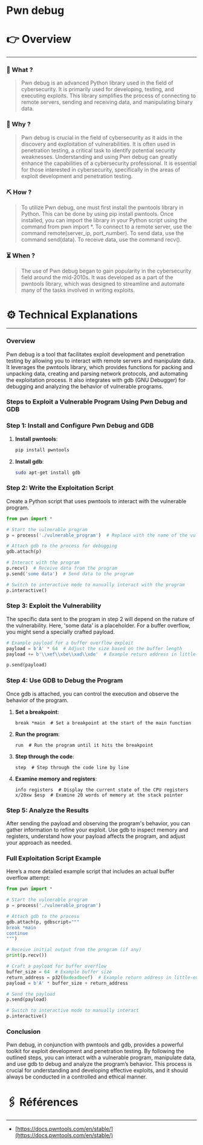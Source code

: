 # Pwn debug


# 👉 Overview

---

### 👀 What ?

> Pwn debug is an advanced Python library used in the field of cybersecurity. It is primarily used for developing, testing, and executing exploits. This library simplifies the process of connecting to remote servers, sending and receiving data, and manipulating binary data.
> 

### 🧐 Why ?

> Pwn debug is crucial in the field of cybersecurity as it aids in the discovery and exploitation of vulnerabilities. It is often used in penetration testing, a critical task to identify potential security weaknesses. Understanding and using Pwn debug can greatly enhance the capabilities of a cybersecurity professional. It is essential for those interested in cybersecurity, specifically in the areas of exploit development and penetration testing.
> 

### ⛏️ How ?

> To utilize Pwn debug, one must first install the pwntools library in Python. This can be done by using pip install pwntools. Once installed, you can import the library in your Python script using the command from pwn import *. To connect to a remote server, use the command remote(server_ip, port_number). To send data, use the command send(data). To receive data, use the command recv().
> 

### ⏳ When ?

> The use of Pwn debug began to gain popularity in the cybersecurity field around the mid-2010s. It was developed as a part of the pwntools library, which was designed to streamline and automate many of the tasks involved in writing exploits.
> 

# ⚙️ Technical Explanations

---

### Overview

Pwn debug is a tool that facilitates exploit development and penetration testing by allowing you to interact with remote servers and manipulate data. It leverages the pwntools library, which provides functions for packing and unpacking data, creating and parsing network protocols, and automating the exploitation process. It also integrates with gdb (GNU Debugger) for debugging and analyzing the behavior of vulnerable programs.

### Steps to Exploit a Vulnerable Program Using Pwn Debug and GDB

### Step 1: Install and Configure Pwn Debug and GDB

1. **Install pwntools**:
    
    ```bash
    pip install pwntools
    
    ```
    
2. **Install gdb**:
    
    ```bash
    sudo apt-get install gdb
    
    ```
    

### Step 2: Write the Exploitation Script

Create a Python script that uses pwntools to interact with the vulnerable program.

```python
from pwn import *

# Start the vulnerable program
p = process('./vulnerable_program')  # Replace with the name of the vulnerable program

# Attach gdb to the process for debugging
gdb.attach(p)

# Interact with the program
p.recv()  # Receive data from the program
p.send('some data')  # Send data to the program

# Switch to interactive mode to manually interact with the program
p.interactive()

```

### Step 3: Exploit the Vulnerability

The specific data sent to the program in step 2 will depend on the nature of the vulnerability. Here, 'some data' is a placeholder. For a buffer overflow, you might send a specially crafted payload.

```python
# Example payload for a buffer overflow exploit
payload = b'A' * 64  # Adjust the size based on the buffer length
payload += b'\\xef\\xbe\\xad\\xde'  # Example return address in little-endian format

p.send(payload)

```

### Step 4: Use GDB to Debug the Program

Once gdb is attached, you can control the execution and observe the behavior of the program.

1. **Set a breakpoint**:
    
    ```
    break *main  # Set a breakpoint at the start of the main function
    
    ```
    
2. **Run the program**:
    
    ```
    run  # Run the program until it hits the breakpoint
    
    ```
    
3. **Step through the code**:
    
    ```
    step  # Step through the code line by line
    
    ```
    
4. **Examine memory and registers**:
    
    ```
    info registers  # Display the current state of the CPU registers
    x/20xw $esp  # Examine 20 words of memory at the stack pointer
    
    ```
    

### Step 5: Analyze the Results

After sending the payload and observing the program's behavior, you can gather information to refine your exploit. Use gdb to inspect memory and registers, understand how your payload affects the program, and adjust your approach as needed.

### Full Exploitation Script Example

Here’s a more detailed example script that includes an actual buffer overflow attempt:

```python
from pwn import *

# Start the vulnerable program
p = process('./vulnerable_program')

# Attach gdb to the process
gdb.attach(p, gdbscript="""
break *main
continue
""")

# Receive initial output from the program (if any)
print(p.recv())

# Craft a payload for buffer overflow
buffer_size = 64  # Example buffer size
return_address = p32(0xdeadbeef)  # Example return address in little-endian
payload = b'A' * buffer_size + return_address

# Send the payload
p.send(payload)

# Switch to interactive mode to manually interact
p.interactive()

```

### Conclusion

Pwn debug, in conjunction with pwntools and gdb, provides a powerful toolkit for exploit development and penetration testing. By following the outlined steps, you can interact with a vulnerable program, manipulate data, and use gdb to debug and analyze the program’s behavior. This process is crucial for understanding and developing effective exploits, and it should always be conducted in a controlled and ethical manner.

# 🖇️ Références

---

- [https://docs.pwntools.com/en/stable/](https://docs.pwntools.com/en/stable/)